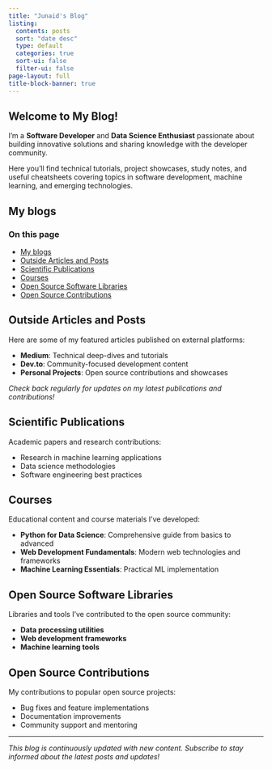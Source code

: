 ```yaml
---
title: "Junaid's Blog"
listing:
  contents: posts
  sort: "date desc"
  type: default
  categories: true
  sort-ui: false
  filter-ui: false
page-layout: full
title-block-banner: true
---
```


::: {.column-page}

<div class="hero-section">

# Welcome to My Blog!

I'm a **Software Developer** and **Data Science Enthusiast** passionate about building innovative solutions and sharing knowledge with the developer community.

Here you'll find technical tutorials, project showcases, study notes, and useful cheatsheets covering topics in software development, machine learning, and emerging technologies.

</div>

:::

## My blogs

<div class="sidebar-toc">

### On this page
- [My blogs](#my-blogs)
- [Outside Articles and Posts](#outside-articles-and-posts)
- [Scientific Publications](#scientific-publications)
- [Courses](#courses)
- [Open Source Software Libraries](#open-source-software-libraries)
- [Open Source Contributions](#open-source-contributions)

</div>

## Outside Articles and Posts

Here are some of my featured articles published on external platforms:

- **Medium**: Technical deep-dives and tutorials
- **Dev.to**: Community-focused development content
- **Personal Projects**: Open source contributions and showcases

*Check back regularly for updates on my latest publications and contributions!*

## Scientific Publications

Academic papers and research contributions:

- Research in machine learning applications
- Data science methodologies
- Software engineering best practices

## Courses

Educational content and course materials I've developed:

- **Python for Data Science**: Comprehensive guide from basics to advanced
- **Web Development Fundamentals**: Modern web technologies and frameworks
- **Machine Learning Essentials**: Practical ML implementation

## Open Source Software Libraries

Libraries and tools I've contributed to the open source community:

- **Data processing utilities**
- **Web development frameworks**
- **Machine learning tools**

## Open Source Contributions

My contributions to popular open source projects:

- Bug fixes and feature implementations
- Documentation improvements
- Community support and mentoring

---

*This blog is continuously updated with new content. Subscribe to stay informed about the latest posts and updates!*